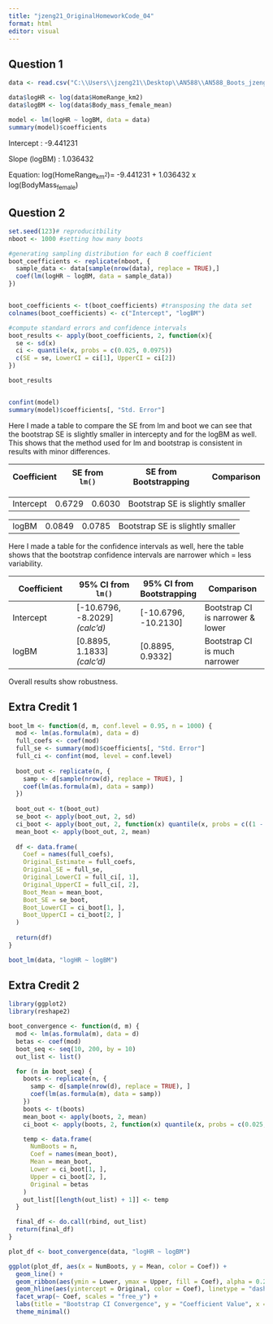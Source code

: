 ```yaml
---
title: "jzeng21_OriginalHomeworkCode_04"
format: html
editor: visual
---
```


## Question 1

```r
data <- read.csv("C:\\Users\\jzeng21\\Desktop\\AN588\\AN588_Boots_jzeng21\\KamilarAndCooperData.csv")

data$logHR <- log(data$HomeRange_km2)
data$logBM <- log(data$Body_mass_female_mean)

model <- lm(logHR ~ logBM, data = data)
summary(model)$coefficients
```

Intercept : -9.441231

Slope (logBM) : 1.036432

Equation: log(HomeRange~km^2^~)= -9.441231 + 1.036432 x log(BodyMass~female~)

## Question 2

```r
set.seed(123)# reproducitbility
nboot <- 1000 #setting how many boots

#generating sampling distribution for each B coefficient
boot_coefficients <- replicate(nboot, {
  sample_data <- data[sample(nrow(data), replace = TRUE),]
  coef(lm(logHR ~ logBM, data = sample_data))
})


boot_coefficients <- t(boot_coefficients) #transposing the data set 
colnames(boot_coefficients) <- c("Intercept", "logBM")

#compute standard errors and confidence intervals
boot_results <- apply(boot_coefficients, 2, function(x){
  se <- sd(x)
  ci <- quantile(x, probs = c(0.025, 0.0975))
  c(SE = se, LowerCI = ci[1], UpperCI = ci[2])
})

boot_results



```

```r
confint(model)
summary(model)$coefficients[, "Std. Error"]
```

Here I made a table to compare the SE from lm and boot we can see that the bootstrap SE is slightly smaller in intercepty and for the logBM as well. This shows that the method used for lm and bootstrap is consistent in results with minor differences.

| Coefficient | SE from `lm()` | SE from Bootstrapping | Comparison |
|-------------|----------------|-----------------------|------------|

|           |        |        |                                  |
|-----------|--------|--------|----------------------------------|
| Intercept | 0.6729 | 0.6030 | Bootstrap SE is slightly smaller |

|       |        |        |                                  |
|-------|--------|--------|----------------------------------|
| logBM | 0.0849 | 0.0785 | Bootstrap SE is slightly smaller |

Here I made a table for the confidence intervals as well, here the table shows that the bootstrap confidence intervals are narrower which = less variability.

| Coefficient | 95% CI from `lm()` | 95% CI from Bootstrapping | Comparison |
|----|----|----|----|
| Intercept | \[-10.6796, -8.2029\] *(calc'd)* | \[-10.6796, -10.2130\] | Bootstrap CI is narrower & lower |
| logBM | \[0.8895, 1.1833\] *(calc'd)* | \[0.8895, 0.9332\] | Bootstrap CI is much narrower |

Overall results show robustness.

## Extra Credit 1

```r
boot_lm <- function(d, m, conf.level = 0.95, n = 1000) {
  mod <- lm(as.formula(m), data = d)
  full_coefs <- coef(mod)
  full_se <- summary(mod)$coefficients[, "Std. Error"]
  full_ci <- confint(mod, level = conf.level)
  
  boot_out <- replicate(n, {
    samp <- d[sample(nrow(d), replace = TRUE), ]
    coef(lm(as.formula(m), data = samp))
  })
  
  boot_out <- t(boot_out)
  se_boot <- apply(boot_out, 2, sd)
  ci_boot <- apply(boot_out, 2, function(x) quantile(x, probs = c((1 - conf.level) / 2, 1 - (1 - conf.level) / 2)))
  mean_boot <- apply(boot_out, 2, mean)
  
  df <- data.frame(
    Coef = names(full_coefs),
    Original_Estimate = full_coefs,
    Original_SE = full_se,
    Original_LowerCI = full_ci[, 1],
    Original_UpperCI = full_ci[, 2],
    Boot_Mean = mean_boot,
    Boot_SE = se_boot,
    Boot_LowerCI = ci_boot[1, ],
    Boot_UpperCI = ci_boot[2, ]
  )
  
  return(df)
}

boot_lm(data, "logHR ~ logBM")

```

## Extra Credit 2

```r
library(ggplot2)
library(reshape2)

boot_convergence <- function(d, m) {
  mod <- lm(as.formula(m), data = d)
  betas <- coef(mod)
  boot_seq <- seq(10, 200, by = 10)
  out_list <- list()

  for (n in boot_seq) {
    boots <- replicate(n, {
      samp <- d[sample(nrow(d), replace = TRUE), ]
      coef(lm(as.formula(m), data = samp))
    })
    boots <- t(boots)
    mean_boot <- apply(boots, 2, mean)
    ci_boot <- apply(boots, 2, function(x) quantile(x, probs = c(0.025, 0.975)))

    temp <- data.frame(
      NumBoots = n,
      Coef = names(mean_boot),
      Mean = mean_boot,
      Lower = ci_boot[1, ],
      Upper = ci_boot[2, ],
      Original = betas
    )
    out_list[[length(out_list) + 1]] <- temp
  }

  final_df <- do.call(rbind, out_list)
  return(final_df)
}

plot_df <- boot_convergence(data, "logHR ~ logBM")

ggplot(plot_df, aes(x = NumBoots, y = Mean, color = Coef)) +
  geom_line() +
  geom_ribbon(aes(ymin = Lower, ymax = Upper, fill = Coef), alpha = 0.2, linetype = 0) +
  geom_hline(aes(yintercept = Original, color = Coef), linetype = "dashed") +
  facet_wrap(~ Coef, scales = "free_y") +
  labs(title = "Bootstrap CI Convergence", y = "Coefficient Value", x = "Number of Bootstraps") +
  theme_minimal()
```
